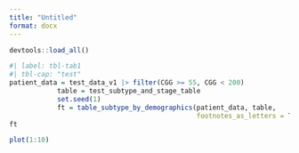 ```yaml
---
title: "Untitled"
format: docx
---
```


```r
devtools::load_all()
```

```r
#| label: tbl-tab1
#| tbl-cap: "test"
patient_data = test_data_v1 |> filter(CGG >= 55, CGG < 200)
            table = test_subtype_and_stage_table
            set.seed(1)
            ft = table_subtype_by_demographics(patient_data, table,
                                               footnotes_as_letters = TRUE)
ft
```

```r
plot(1:10)
```

